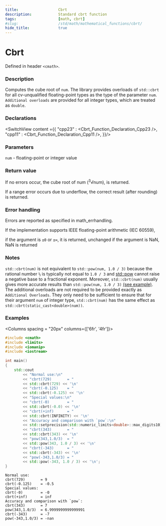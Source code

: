 ```yaml
---
title:                  Cbrt
description:            Standard cbrt function
tags:                   [math, cbrt]
#slug:                  /std/math/mathematical_functions/cbrt/
hide_title:             true
---
```




# Cbrt

Defined in header `<cmath>`.

### Description

Computes the cube root of `num`. The library provides overloads of `std::cbrt` for all cv-unqualified floating-point types as the type of the parameter `num`.
`Additional overloads` are provided for all integer types, which are treated as `double`.

### Declarations

<SwitchView content ={{
    "cpp23" : <Cbrt_Function_Declaration_Cpp23 />,
    "cpp11" : <Cbrt_Function_Declaration_Cpp11 />,
}}/>


### Parameters
 
`num` - floating-point or integer value

### Return value
If no errors occur, the cube root of num (<sup>3</sup>√num), is returned.

If a range error occurs due to underflow, the correct result (after rounding) is returned.

### Error handling

Errors are reported as specified in math_errhandling.

If the implementation supports IEEE floating-point arithmetic (IEC 60559),

if the argument is `±0` or `±∞`, it is returned, unchanged
if the argument is NaN, NaN is returned

### Notes

`std::cbrt(num)` is not equivalent to `std::pow(num, 1.0 / 3)` because the rational number `⅓`
 is typically not equal to `1.0 / 3` and [std::pow](/docs/std/math/mathematical_functions/pow/) cannot raise a negative base to a fractional exponent. Moreover,
  `std::cbrt(num)` usually gives more accurate results than `std::pow(num, 1.0 / 3)` [(see example)](#examples). <br/>
The additional overloads are not required to be provided exactly as `Additional Overloads`. 
They only need to be sufficient to ensure that for their argument `num` of integer type, 
`std::cbrt(num)` has the same effect as `std::cbrt(static_cast<double>(num))`.

### Examples



<Columns spacing = "20px" columns={['6fr', '4fr']}>
<div>

```cpp
#include <cmath>
#include <limits>
#include <iomanip>
#include <iostream>
 
int main()
{
    std::cout
        << "Normal use:\n"
        << "cbrt(729)       = " 
        << std::cbrt(729) << '\n'
        << "cbrt(-0.125)    = " 
        << std::cbrt(-0.125) << '\n'
        << "Special values:\n"
        << "cbrt(-0)        = " 
        << std::cbrt(-0.0) << '\n'
        << "cbrt(+inf)      = " 
        << std::cbrt(INFINITY) << '\n'
        << "Accuracy and comparison with `pow`:\n"
        << std::setprecision(std::numeric_limits<double>::max_digits10)
        << "cbrt(343)       = " 
        << std::cbrt(343) << '\n'
        << "pow(343,1.0/3)  = " 
        << std::pow(343, 1.0 / 3) << '\n'
        << "cbrt(-343)      = " 
        << std::cbrt(-343) << '\n'
        << "pow(-343,1.0/3) = " 
        << std::pow(-343, 1.0 / 3) << '\n';
}

```

</div>

<div>

```plaintext title="Possible Result"
Normal use:
cbrt(729)       = 9
cbrt(-0.125)    = -0.5
Special values:
cbrt(-0)        = -0
cbrt(+inf)      = inf
Accuracy and comparison with `pow`:
cbrt(343)       = 7
pow(343,1.0/3)  = 6.9999999999999991
cbrt(-343)      = -7
pow(-343,1.0/3) = -nan
```

</div>
</Columns>

